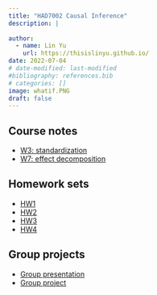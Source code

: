 ```yaml
---
title: "HAD7002 Causal Inference"
description: |
  
author:
  - name: Lin Yu
    url: https://thisislinyu.github.io/
date: 2022-07-04
# date-modified: last-modified
#bibliography: references.bib
# categories: []
image: whatif.PNG
draft: false
---
```


## Course notes

-  [W3: standardization](HAD7002_week3_summary.pdf)
- [W7: effect decomposition](HAD7002_week7_summary.pdf)

## Homework sets

- [HW1](HAD7002_HW1.pdf)
- [HW2](HAD7002_HW2.pdf)
- [HW3](HAD7002_HW3.pdf)
- [HW4](HAD7002_HW4.pdf)

## Group projects
- [Group presentation](HAD7002_pre_June18.pdf)
- [Group project](HAD7002_Group_Project.pdf)